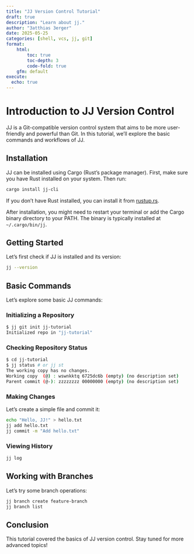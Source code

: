 ```yaml
---
title: "JJ Version Control Tutorial"
draft: true
description: "Learn about jj."
author: "3atthias 3erger"
date: 2025-05-25
categories: [shell, vcs, jj, git]
format:
    html:
        toc: true
        toc-depth: 3
        code-fold: true
    gfm: default
execute:
  echo: true
---
```


# Introduction to JJ Version Control

JJ is a Git-compatible version control system that aims to be more user-friendly and powerful than Git. In this tutorial, we'll explore the basic commands and workflows of JJ.

## Installation

JJ can be installed using Cargo (Rust's package manager). First, make sure you have Rust installed on your system. Then run:

```bash
cargo install jj-cli
```

If you don't have Rust installed, you can install it from [rustup.rs](https://rustup.rs/).

After installation, you might need to restart your terminal or add the Cargo binary directory to your PATH. The binary is typically installed at `~/.cargo/bin/jj`.

## Getting Started

Let's first check if JJ is installed and its version:

```bash
jj --version
```

## Basic Commands

Let's explore some basic JJ commands:

### Initializing a Repository

```bash
$ jj git init jj-tutorial
Initialized repo in "jj-tutorial"
```

### Checking Repository Status

```bash
$ cd jj-tutorial
$ jj status # or jj st
The working copy has no changes.
Working copy  (@) : wswnkktq 6725dc6b (empty) (no description set)
Parent commit (@-): zzzzzzzz 00000000 (empty) (no description set)
```

### Making Changes

Let's create a simple file and commit it:

```bash
echo "Hello, JJ!" > hello.txt
jj add hello.txt
jj commit -m "Add hello.txt"
```

### Viewing History

```bash
jj log
```

## Working with Branches

Let's try some branch operations:

```bash
jj branch create feature-branch
jj branch list
```

## Conclusion

This tutorial covered the basics of JJ version control. Stay tuned for more advanced topics! 